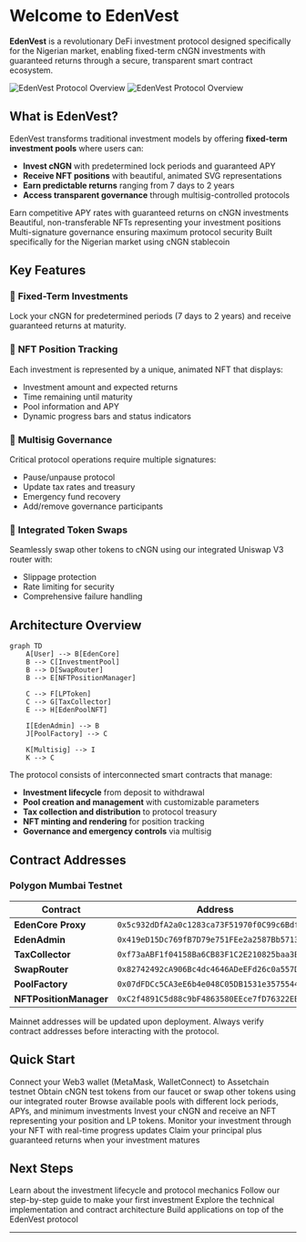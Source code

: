 # Welcome to EdenVest

**EdenVest** is a revolutionary DeFi investment protocol designed specifically for the Nigerian market, enabling fixed-term cNGN investments with guaranteed returns through a secure, transparent smart contract ecosystem.

<img
  className="block dark:hidden"
  src="/images/hero.png"
  alt="EdenVest Protocol Overview"
/>
<img
  className="hidden dark:block"
  src="/images/hero.png"
  alt="EdenVest Protocol Overview"
/>

## What is EdenVest?

EdenVest transforms traditional investment models by offering **fixed-term investment pools** where users can:

- **Invest cNGN** with predetermined lock periods and guaranteed APY
- **Receive NFT positions** with beautiful, animated SVG representations
- **Earn predictable returns** ranging from 7 days to 2 years
- **Access transparent governance** through multisig-controlled protocols

<CardGroup cols={2}>
  <Card
    title="High Yields"
    icon="chart-line"
    href="/guides/investing"
  >
    Earn competitive APY rates with guaranteed returns on cNGN investments
  </Card>
  <Card
    title="NFT Positions"
    icon="image"
    href="/guides/nft-positions"
  >
    Beautiful, non-transferable NFTs representing your investment positions
  </Card>
  <Card
    title="Multisig Security"
    icon="shield-halved"
    href="/protocol/security"
  >
    Multi-signature governance ensuring maximum protocol security
  </Card>
  <Card
    title="Nigerian Focus"
    icon="naira-sign"
    href="/protocol/tokenomics"
  >
    Built specifically for the Nigerian market using cNGN stablecoin
  </Card>
</CardGroup>

## Key Features

### 🎯 **Fixed-Term Investments**
Lock your cNGN for predetermined periods (7 days to 2 years) and receive guaranteed returns at maturity.

### 🎨 **NFT Position Tracking**
Each investment is represented by a unique, animated NFT that displays:
- Investment amount and expected returns
- Time remaining until maturity
- Pool information and APY
- Dynamic progress bars and status indicators

### 🔐 **Multisig Governance**
Critical protocol operations require multiple signatures:
- Pause/unpause protocol
- Update tax rates and treasury
- Emergency fund recovery
- Add/remove governance participants

### 💱 **Integrated Token Swaps**
Seamlessly swap other tokens to cNGN using our integrated Uniswap V3 router with:
- Slippage protection
- Rate limiting for security
- Comprehensive failure handling

## Architecture Overview

```mermaid
graph TD
    A[User] --> B[EdenCore]
    B --> C[InvestmentPool]
    B --> D[SwapRouter]
    B --> E[NFTPositionManager]
    
    C --> F[LPToken]
    C --> G[TaxCollector]
    E --> H[EdenPoolNFT]
    
    I[EdenAdmin] --> B
    J[PoolFactory] --> C
    
    K[Multisig] --> I
    K --> C
```

The protocol consists of interconnected smart contracts that manage:

- **Investment lifecycle** from deposit to withdrawal
- **Pool creation and management** with customizable parameters  
- **Tax collection and distribution** to protocol treasury
- **NFT minting and rendering** for position tracking
- **Governance and emergency controls** via multisig

## Contract Addresses

### Polygon Mumbai Testnet

| Contract | Address |
|----------|---------|
| **EdenCore Proxy** | `0x5c932dDfA2a0c1283ca73F51970f0C99c6Bdf214` |
| **EdenAdmin** | `0x419eD15Dc769fB7D79e751FEe2a2587Bb5713E0d` |
| **TaxCollector** | `0xf73aABF1f04158Ba6CB83F1C2E210825baa3Ba61` |
| **SwapRouter** | `0x82742492cA906Bc4dc4646ADeEFd26c0a557D578` |
| **PoolFactory** | `0x07dFDCc5CA3eE6b4e048C05DB1531e3575544Ff8` |
| **NFTPositionManager** | `0xC2f4891C5d88c9bF4863580EEce7fD76322EBF20` |

<Note>
Mainnet addresses will be updated upon deployment. Always verify contract addresses before interacting with the protocol.
</Note>

## Quick Start

<AccordionGroup>
  <Accordion title="1. Connect Your Wallet">
    Connect your Web3 wallet (MetaMask, WalletConnect) to Assetchain testnet
  </Accordion>
  
  <Accordion title="2. Get Test Tokens">
    Obtain cNGN test tokens from our faucet or swap other tokens using our integrated router
  </Accordion>
  
  <Accordion title="3. Choose an Investment Pool">
    Browse available pools with different lock periods, APYs, and minimum investments
  </Accordion>
  
  <Accordion title="4. Make Your Investment">
    Invest your cNGN and receive an NFT representing your position and LP tokens.
  </Accordion>
  
  <Accordion title="5. Track Your Position">
    Monitor your investment through your NFT with real-time progress updates
  </Accordion>
  
  <Accordion title="6. Withdraw at Maturity">
    Claim your principal plus guaranteed returns when your investment matures
  </Accordion>
</AccordionGroup>

## Next Steps

<CardGroup cols={2}>
  <Card
    title="How It Works"
    icon="gear"
    href="/how-it-works"
  >
    Learn about the investment lifecycle and protocol mechanics
  </Card>
  <Card
    title="Start Investing"
    icon="rocket"
    href="/guides/investing"
  >
    Follow our step-by-step guide to make your first investment
  </Card>
  <Card
    title="Smart Contracts"
    icon="code"
    href="/contracts/overview"
  >
    Explore the technical implementation and contract architecture
  </Card>
  <Card
    title="Integration Guide"
    icon="plug"
    href="/api/overview"
  >
    Build applications on top of the EdenVest protocol
  </Card>
</CardGroup>

---

<Snippet file="support-footer.mdx" />